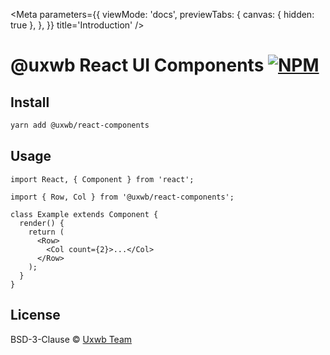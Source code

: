 
<Meta
  parameters={{
    viewMode: 'docs',
    previewTabs: {
      canvas: { hidden: true },
    },
  }}
  title='Introduction'
/>

# @uxwb React UI Components [![NPM](https://img.shields.io/npm/v/@uxwb/react-components.svg)](https://www.npmjs.com/package/@uxwb/react-components)

## Install

```bash
yarn add @uxwb/react-components
```

## Usage

```tsx
import React, { Component } from 'react';

import { Row, Col } from '@uxwb/react-components';

class Example extends Component {
  render() {
    return (
      <Row>
        <Col count={2}>...</Col>
      </Row>
    );
  }
}
```

## License

BSD-3-Clause © [Uxwb Team](https://github.com/uxwb/react-components/blob/master/LICENSE)
